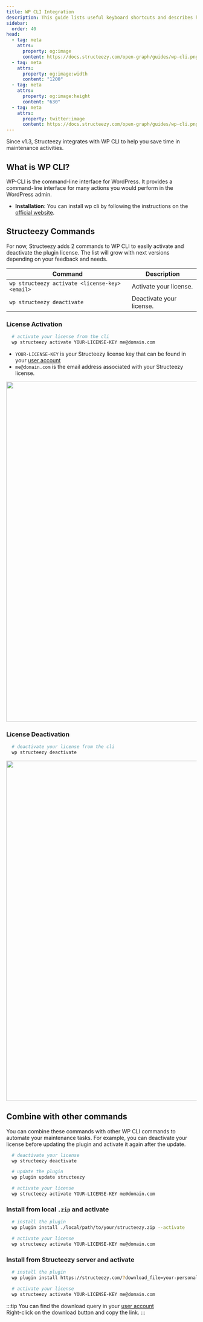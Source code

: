 ```yaml
---
title: WP CLI Integration
description: This guide lists useful keyboard shortcuts and describes how to customize them to match your needs.
sidebar:
  order: 40
head:
  - tag: meta
    attrs:
      property: og:image
      content: https://docs.structeezy.com/open-graph/guides/wp-cli.png
  - tag: meta
    attrs:
      property: og:image:width
      content: "1200"
  - tag: meta
    attrs:
      property: og:image:height
      content: "630"
  - tag: meta
    attrs:
      property: twitter:image
      content: https://docs.structeezy.com/open-graph/guides/wp-cli.png
---
```


Since v1.3, Structeezy integrates with WP CLI to help you save time in maintenance activities.

## What is WP CLI?

WP-CLI is the command-line interface for WordPress. It provides a command-line interface for many actions you would perform in the WordPress admin.

- **Installation**: You can install wp cli by following the instructions on the [official website](https://wp-cli.org/).

## Structeezy Commands

For now, Structeezy adds 2 commands to WP CLI to easily activate and deactivate the plugin license. The list will grow with next versions depending on your feedback and needs.

| Command | Description |
| --- | --- 
| `wp structeezy activate <license-key> <email>` | Activate your license. 
| `wp structeezy deactivate` | Deactivate your license.


### License Activation

```sh
  # activate your license from the cli
  wp structeezy activate YOUR-LICENSE-KEY me@domain.com
```
- `YOUR-LICENSE-KEY` is your Structeezy license key that can be found in your [user account](https://structeezy.com/my-account/)
- `me@domain.com` is the email address associated with your Structeezy license.

<Image src={activate} alt="" width="900" />

### License Deactivation

```sh
  # deactivate your license from the cli
  wp structeezy deactivate
```

<Image src={deactivate} alt="" width="900" />

## Combine with other commands

You can combine these commands with other WP CLI commands to automate your maintenance tasks. For example, you can deactivate your license before updating the plugin and activate it again after the update.

```sh
  # deactivate your license
  wp structeezy deactivate

  # update the plugin
  wp plugin update structeezy

  # activate your license
  wp structeezy activate YOUR-LICENSE-KEY me@domain.com
```

### Install from local `.zip` and activate

```sh
  # install the plugin
  wp plugin install ./local/path/to/your/structeezy.zip --activate

  # activate your license
  wp structeezy activate YOUR-LICENSE-KEY me@domain.com
```

### Install from Structeezy server and activate

```sh
  # install the plugin
  wp plugin install https://structeezy.com/?download_file=your-personal-download-query --activate

  # activate your license
  wp structeezy activate YOUR-LICENSE-KEY me@domain.com
```

:::tip
You can find the download query in your [user account](https://structeezy.com/my-account/)  
Right-click on the download button and copy the link.
:::